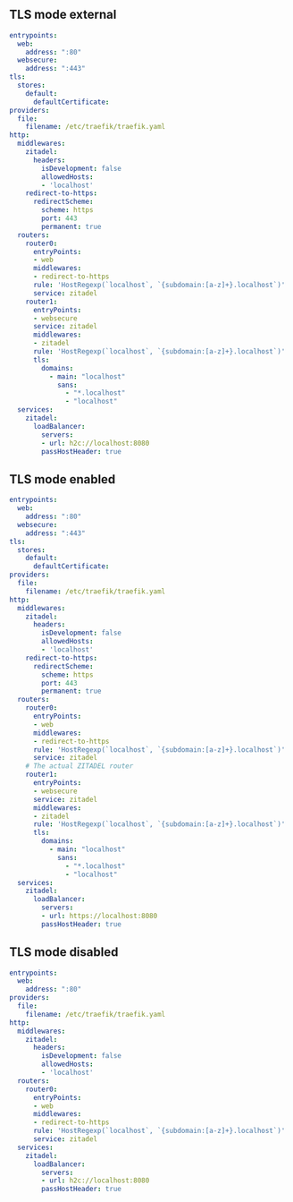 ## TLS mode external

```yaml
entrypoints:
  web:
    address: ":80"
  websecure:
    address: ":443"
tls:
  stores:
    default: 
      defaultCertificate:
providers:
  file:
    filename: /etc/traefik/traefik.yaml
http:
  middlewares:
    zitadel:
      headers:
        isDevelopment: false
        allowedHosts:
        - 'localhost'
    redirect-to-https:
      redirectScheme:
        scheme: https
        port: 443
        permanent: true
  routers:
    router0:
      entryPoints:
      - web
      middlewares:
      - redirect-to-https
      rule: 'HostRegexp(`localhost`, `{subdomain:[a-z]+}.localhost`)'
      service: zitadel
    router1:
      entryPoints:
      - websecure
      service: zitadel
      middlewares:
      - zitadel
      rule: 'HostRegexp(`localhost`, `{subdomain:[a-z]+}.localhost`)'
      tls:
        domains:
          - main: "localhost"
            sans:
              - "*.localhost"
              - "localhost"
  services:
    zitadel:
      loadBalancer:
        servers:
        - url: h2c://localhost:8080
        passHostHeader: true
```

## TLS mode enabled

```yaml
entrypoints:
  web:
    address: ":80"
  websecure:
    address: ":443"
tls:
  stores:
    default: 
      defaultCertificate:
providers:
  file:
    filename: /etc/traefik/traefik.yaml
http:
  middlewares:
    zitadel:
      headers:
        isDevelopment: false
        allowedHosts:
        - 'localhost'
    redirect-to-https:
      redirectScheme:
        scheme: https
        port: 443
        permanent: true
  routers:
    router0:
      entryPoints:
      - web
      middlewares:
      - redirect-to-https
      rule: 'HostRegexp(`localhost`, `{subdomain:[a-z]+}.localhost`)'
      service: zitadel
    # The actual ZITADEL router
    router1:
      entryPoints:
      - websecure
      service: zitadel
      middlewares:
      - zitadel
      rule: 'HostRegexp(`localhost`, `{subdomain:[a-z]+}.localhost`)'
      tls:
        domains:
          - main: "localhost"
            sans:
              - "*.localhost"
              - "localhost"
  services:
    zitadel:
      loadBalancer:
        servers:
        - url: https://localhost:8080
        passHostHeader: true
```

## TLS mode disabled

```yaml
entrypoints:
  web:
    address: ":80"
providers:
  file:
    filename: /etc/traefik/traefik.yaml
http:
  middlewares:
    zitadel:
      headers:
        isDevelopment: false
        allowedHosts:
        - 'localhost'
  routers:
    router0:
      entryPoints:
      - web
      middlewares:
      - redirect-to-https
      rule: 'HostRegexp(`localhost`, `{subdomain:[a-z]+}.localhost`)'
      service: zitadel
  services:
    zitadel:
      loadBalancer:
        servers:
        - url: h2c://localhost:8080
        passHostHeader: true
```